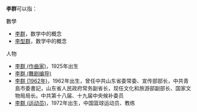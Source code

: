 '''李群'''可以指：

;數學
* [[李群|李群]]，数学中的概念
* [[李型群|李型群]]，数学中的概念

;人物
* [[李群_(作曲家)|李群 (作曲家)]]，1925年出生
* [[李群_(舞剧编导)|李群 (舞剧编导)]]
* [[李群_(1962年)|李群 (1962年)]]，1962年出生，曾任中共山东省委常委、宣传部部长，中共青島市委書記，山东省人民政府常务副省长，现任文化和旅游部副部长、国家文物局局长。中共第十八届、十九届中央候补委员
* [[李群_(运动员)|李群 (运动员)]]，1972年出生，中国篮球运动员、教练
{{Disambiguation|Cat=二字消歧义}}